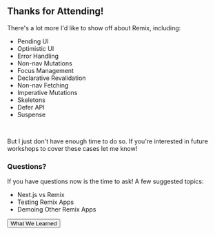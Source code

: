 ## Thanks for Attending!

There's a lot more I'd like to show off about Remix, including:

- Pending UI
- Optimistic UI
- Error Handling
- Non-nav Mutations
- Focus Management
- Declarative Revalidation
- Non-nav Fetching
- Imperative Mutations
- Skeletons
- Defer API
- Suspense

<br />

But I just don't have enough time to do so. If you're interested in future
workshops to cover these cases let me know!

### Questions?

If you have questions now is the time to ask! A few suggested topics:

- Next.js vs Remix
- Testing Remix Apps
- Demoing Other Remix Apps


<div className="button-group">
  <Link to="/modules/in-review/what-we-learned">
    <button>What We Learned</button>
  </Link>
</div>

